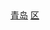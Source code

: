 [[Category:山东市辖区|青岛]]
[[Category:青岛区市|区]]
{{catmore|李沧区|山东省青岛市李沧区}}
<br>{{hideh
|Head = 青岛市李沧区所辖街道、各街道所辖社区
|FrameStyle   = border:solid 2px #0000ff;
|HeadStyle    = text-align:center;background:transparent;
|ContentStyle = background: #FFFFE0;
}}
{{青岛市李沧区行政区划|state=expanded}}
{{hidef}}